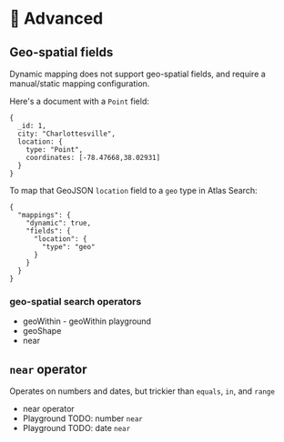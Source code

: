 # 🦸 Advanced

## Geo-spatial fields

Dynamic mapping does not support geo-spatial fields, and require a manual/static mapping configuration.

Here's a document with a `Point` field:
```
{
  _id: 1,
  city: "Charlottesville",
  location: {
    type: "Point",
    coordinates: [-78.47668,38.02931]
  }
}
```

To map that GeoJSON `location` field to a `geo` type in Atlas Search:
```
{
  "mappings": {
    "dynamic": true,
    "fields": {
      "location": {
        "type": "geo"
      }
    }
  }
}
```



### geo-spatial search operators

  * <Link to="https://www.mongodb.com/docs/atlas/atlas-search/geoWithin/">geoWithin</Link>
    - <Playground url="https://search-playground.mongodb.com/tools/code-playground/snapshots/669e6b762ce7658e786edbfa">geoWithin playground</Playground>
  * <Link to="https://www.mongodb.com/docs/atlas/atlas-search/geoShape/">geoShape</Link>
  * <Link to="https://www.mongodb.com/docs/atlas/atlas-search/near/">near</Link>

## `near` operator

Operates on numbers and dates, but trickier than `equals`, `in`, and `range`
 * <Link to="https://www.mongodb.com/docs/atlas/atlas-search/near/">near operator</Link>
 * Playground TODO: number `near`
 * Playground TODO: date `near`

